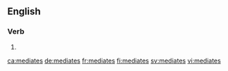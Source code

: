 {{also|médiates}}
==English==

===Verb===
{{head|en|verb form}}

# {{en-third-person singular of|mediate}}

[[ca:mediates]]
[[de:mediates]]
[[fr:mediates]]
[[fi:mediates]]
[[sv:mediates]]
[[vi:mediates]]